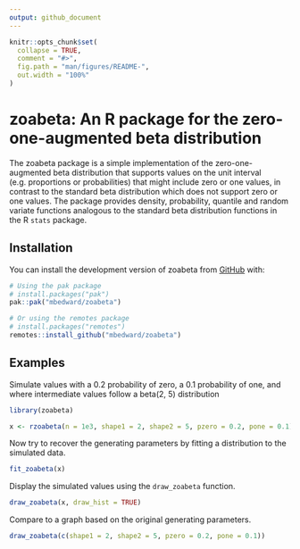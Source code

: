 ```yaml
---
output: github_document
---
```


<!-- README.md is generated from README.Rmd. Please edit that file -->

```r
knitr::opts_chunk$set(
  collapse = TRUE,
  comment = "#>",
  fig.path = "man/figures/README-",
  out.width = "100%"
)
```

# zoabeta: An R package for the zero-one-augmented beta distribution

<!-- badges: start -->
<!-- badges: end -->

The zoabeta package is a simple implementation of the zero-one-augmented
beta distribution that supports values on the unit interval (e.g. proportions or
probabilities) that might include zero or one values, in contrast to the
standard beta distribution which does not support zero or one values. The
package provides density, probability, quantile and random variate functions
analogous to the standard beta distribution functions in the R `stats` package.


## Installation

You can install the development version of zoabeta from [GitHub](https://github.com/) with:

``` r
# Using the pak package
# install.packages("pak")
pak::pak("mbedward/zoabeta")

# Or using the remotes package
# install.packages("remotes")
remotes::install_github("mbedward/zoabeta")
```

## Examples

Simulate values with a 0.2 probability of zero, a 0.1 probability of one, and
where intermediate values follow a beta(2, 5) distribution

```r
library(zoabeta)

x <- rzoabeta(n = 1e3, shape1 = 2, shape2 = 5, pzero = 0.2, pone = 0.1)

```


Now try to recover the generating parameters by fitting a distribution to the
simulated data.

```r

fit_zoabeta(x)

```


Display the simulated values using the `draw_zoabeta` function.

```r

draw_zoabeta(x, draw_hist = TRUE)

```


Compare to a graph based on the original generating parameters.

```r

draw_zoabeta(c(shape1 = 2, shape2 = 5, pzero = 0.2, pone = 0.1))

```


